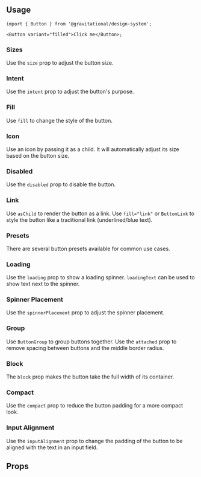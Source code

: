 


<Meta of={ButtonStories} />

<DocsHeader
  title="Button"
  description="Used to trigger an action or event, such as submitting a form, opening a dialog, canceling an action, or performing a delete operation."
  sourcePath="src/components/button/Button.tsx"
  recipePath="src/components/button/recipe.ts"
/>

## Usage

```tsx
import { Button } from '@gravitational/design-system';

<Button variant="filled">Click me</Button>;
```

### Sizes

Use the `size` prop to adjust the button size.

<Canvas of={ButtonStories.Sizes} />

### Intent

Use the `intent` prop to adjust the button's purpose.

<Canvas of={ButtonStories.Intents} />

### Fill

Use `fill` to change the style of the button.

<Canvas of={ButtonStories.Fill} />

### Icon

Use an icon by passing it as a child. It will automatically adjust its size based on the button size.

<Canvas of={ButtonStories.Icon} />

### Disabled

Use the `disabled` prop to disable the button.

<Canvas of={ButtonStories.DisabledButtons} />

### Link

Use `asChild` to render the button as a link. Use `fill="link"` or `ButtonLink` to style the button like a traditional link (underlined/blue text).

<Canvas of={ButtonStories.Links} />

### Presets

There are several button presets available for common use cases.

<Canvas of={ButtonStories.Presets} />

### Loading

Use the `loading` prop to show a loading spinner. `loadingText` can be used to show text next to the spinner.

<Canvas of={ButtonStories.Loading} />

### Spinner Placement

Use the `spinnerPlacement` prop to adjust the spinner placement.

<Canvas of={ButtonStories.SpinnerPlacement} />

### Group

Use `ButtonGroup` to group buttons together. Use the `attached` prop to remove spacing between buttons and the middle border radius.

<Canvas of={ButtonStories.Group} />

### Block

The `block` prop makes the button take the full width of its container.

<Canvas of={ButtonStories.Block} />

### Compact

Use the `compact` prop to reduce the button padding for a more compact look.

<Canvas of={ButtonStories.Compact} />

### Input Alignment

Use the `inputAlignment` prop to change the padding of the button to be aligned with the text in an input field.

<Canvas of={ButtonStories.InputAlignment} />

## Props

<PropTypes of={ButtonStories} />
